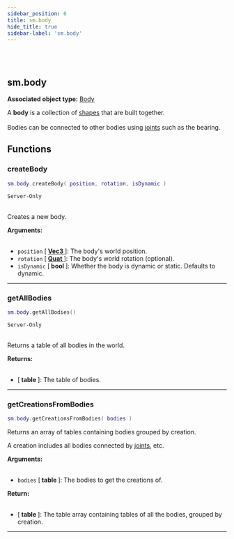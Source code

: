 ```yaml
---
sidebar_position: 6
title: sm.body
hide_title: true
sidebar-label: 'sm.body'
---
```


<br></br>

## sm.body

**Associated object type:** [Body](/docs/game_script_env/userdata/Body)

A <strong>body</strong> is a collection of [shapes](/docs/game_script_env/userdata/Shape) that are built together. <br></br>
Bodies can be connected to other bodies using [joints](/docs/game_script_env/userdata/Joint) such as the bearing.

## Functions

### createBody

```lua
sm.body.createBody( position, rotation, isDynamic )
```
<code>Server-Only</code> <br></br>

Creates a new body.

<strong>Arguments:</strong> <br></br>

- <code>position</code> [<strong> <a href="/docs/game_script_env/userdata/Vec3"> Vec3 </a> </strong>]: The body's world position.
- <code>rotation</code> [<strong> <a href="/docs/game_script_env/userdata/Quat"> Quat </a> </strong>]: The body's world rotation (optional).
- <code>isDynamic</code> [<strong> bool </strong>]: Whether the body is dynamic or static. Defaults to dynamic.

---

### getAllBodies

```lua
sm.body.getAllBodies()
```
<code>Server-Only</code> <br></br>

Returns a table of all bodies in the world.

<strong>Returns:</strong> <br></br>

- [<strong> table </strong>]: The table of bodies.

---

### getCreationsFromBodies

```lua
sm.body.getCreationsFromBodies( bodies )
```

Returns an array of tables containing bodies grouped by creation.

A creation includes all bodies connected by [joints](/docs/game_script_env/userdata/Joint), etc.

<strong>Arguments:</strong> <br></br>

- <code>bodies</code> [<strong> table </strong>]: The bodies to get the creations of.

<strong>Return:</strong> <br></br>

- [<strong> table </strong>]: The table array containing tables of all the bodies, grouped by creation. 

---